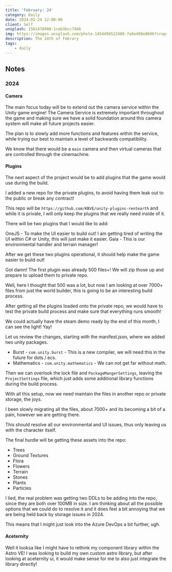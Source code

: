 ```yaml
---
title: 'February: 24'
category: Daily
date: 2024-02-24 12:00:00
client: Self
unsplash: 1561478908-1ceb3bcc74b6
img: https://images.unsplash.com/photo-1454496522488-7a8e488e8606?crop=entropy&cs=srgb&fm=jpg&ixid=MnwzNjM5Nzd8MHwxfHJhbmRvbXx8fHx8fHx8fDE2ODE3NDg2ODY&ixlib=rb-4.0.3&q=85
description: The 24th of Febrary
tags:
    - daily
---
```



<MDXJS>

## Notes

</MDXJS>


<MDXJS>

### 2024


<MDXJS>

#### Camera

The main focus today will be to extend out the camera service within the Unity game engine!
The Camera Service is extremely important throughout the game and making sure we have a solid foundation around this camera system will make all future projects easier.

The plan is to slowly add more functions and features within the service, while trying our best to maintain a level of backwards compatibility.

We know that there would be a `main` camera and then virtual cameras that are controlled through the cinemachine.

</MDXJS>


<MDXJS>

#### Plugins

The next aspect of the project would be to add plugins that the game would use during the build.

I added a new repo for the private plugins, to avoid having them leak out to the public or break any contract!

This repo will be `https://github.com/KBVE/unity-plugins-rentearth` and while it is private, I will only keep the plugins that we really need inside of it.

There will be two plugins that I would like to add:

OneJS - To make the UI easier to build out! I am getting tired of writing the UI within C# or Unity, this will just make it easier.
Gaia - This is our environmental handler and terrain manager!

After we get these two plugins operational, it should help make the game easier to build out!

Got damn! The first plugin was already 500 files+! We will zip those up and prepare to upload them to private repo.

Well, here I thought that 500 was a lot, but now I am looking at over 7000+ files from just the world builder, this is going to be an interesting build process.

After getting all the plugins loaded onto the private repo, we would have to test the private build process and make sure that everything runs smooth!

We could actually have the steam demo ready by the end of this month, I can see the light! Yay!

Let us review the changes, starting with the manifest.json, where we added two unity packages.

- Burst - `com.unity.burst` - This is a new compiler, we will need this in the future for dots / ecs.
- Mathematics - `com.unity.mathematics` - We can not get far without math.

Then we can overlook the lock file and `PackageMangerSettings`, leaving the `ProjectSettings` file, which just adds some additional library functions during the build process.

With all this setup, now we need maintain the files in another repo or private storage, the joys.

I been slowly migrating all the files, about 7000+ and its becoming a bit of a pain, however we are getting there. 

This should resolve all our environmental and UI issues, thus only leaving us with the character itself.

The final hurdle will be getting these assets into the repo:

- Trees
- Ground Textures
- Flora
- Flowers
- Terrain
- Stones
- Plants
- Particles

I lied, the real problem was getting two DDLs to be adding into the repo, since they are both over 100MB in size.
I am thinking about all the possible options that we could do to resolve it and it does feel a bit annoying that we are being held back by storage issues in 2024.

This means that I might just look into the Azure DevOps a bit further, ugh.

</MDXJS>


<MDXJS>

#### Aceternity

Well it looksa like I might have to rethink my component library within the Astro VE!
I was looking to build my own custom astro library, but after looking at aceternity ui, it would make sense for me to also just integrate the library directly!

</MDXJS>

</MDXJS>